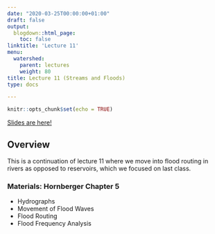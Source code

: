 ```yaml
---
date: "2020-03-25T00:00:00+01:00"
draft: false
output:
  blogdown::html_page:
    toc: false
linktitle: 'Lecture 11'
menu:
  watershed:
    parent: lectures
    weight: 80
title: Lecture 11 (Streams and Floods)
type: docs

---
```


```r
knitr::opts_chunk$set(echo = TRUE)
```

[Slides are here!](https://amurraygeo.com/slides/watershed/lecture11/lecture_12_slides.html)

## Overview

This is a continuation of lecture 11 where we move into flood routing in rivers as opposed to reservoirs, which we focused on last class. 

### Materials: Hornberger Chapter 5

- Hydrographs
- Movement of Flood Waves
- Flood Routing
- Flood Frequency Analysis